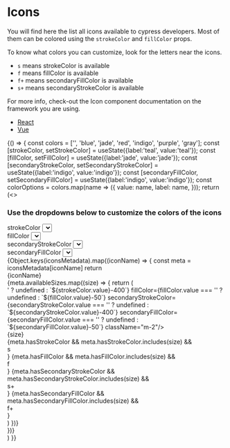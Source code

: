 

# Icons

<Meta
  title="Icons"
/>

You will find here the list all icons available to cypress developers.
Most of them can be colored using the `strokeColor` and `fillColor` props.

To know what colors you can customize, look for the letters near the icons.

- `s` means strokeColor is available
- `f` means fillColor is available
- `f+` means secondaryFillColor is available
- `s+` means secondaryStrokeColor is available

For more info, check-out the Icon component documentation on the framework you are using.
<ul>
  <li><a href="/docs/react_icon--icon">React</a></li>
  <li><a href="/docs/vue_icon--sample">Vue</a></li>
</ul>

<Canvas>
  <Story name="Icons">
    {() => {
        const colors = ['<default>', 'blue', 'jade', 'red', 'indigo', 'purple', 'gray'];
        const [strokeColor, setStrokeColor] = useState({label:'teal', value:'teal'});
        const [fillColor, setFillColor] = useState({label:'jade', value:'jade'});
        const [secondaryStrokeColor, setSecondaryStrokeColor] = useState({label:'indigo', value:'indigo'});
        const [secondaryFillColor, setSecondaryFillColor] = useState({label:'indigo', value:'indigo'});
        const colorOptions = colors.map(name => ({
                value: name,
                label: name,
              }));
        return (<>
          <h3 className="text-lg border-b-1 border-gray-300 pb-1">Use the dropdowns below to customize the colors of the icons</h3>
          <div className="flex border-b-1 border-gray-300">
            <div className={`p-3 w-1/2 flex items-center justify-evenly text-${strokeColor.value}-600 bg-${fillColor.value}-50`}>
              <div className="w-1/2">
              strokeColor
              <Select 
                defaultValue={strokeColor} 
                className="ml-2 mr-4" 
                onChange={setStrokeColor} 
                options={colorOptions} 
              />
              </div><div className="w-1/2">
                fillColor
                <Select
                  defaultValue={fillColor} 
                  className="mx-2 mr-4" 
                  onChange={setFillColor} 
                  options={colorOptions} />
              </div>
            </div><div className={`p-3 w-1/2 flex items-center justify-evenly text-${secondaryStrokeColor.value}-600 bg-${secondaryFillColor.value}-50`}>
              <div className="w-1/2">
                secondaryStrokeColor
                <Select
                  defaultValue={secondaryStrokeColor} 
                  className="mx-2 mr-4" 
                  onChange={setSecondaryStrokeColor} 
                  options={colorOptions} />
              </div><div className="w-1/2">
                secondaryFillColor
                <Select
                  defaultValue={secondaryFillColor} 
                  className="mx-2" 
                  onChange={setSecondaryFillColor} 
                  options={colorOptions} />
              </div>
            </div>
          </div>
          <div>
            {Object.keys(iconsMetadata).map((iconName) => {
              const meta = iconsMetadata[iconName]
              return <div key={iconName} className="flex align-center items-end border-b border-gray-300 pb-2 pt-4">
                <div className="w-60 text-right mr-4">{iconName}</div>
                {meta.availableSizes.map((size) => {
                  return (<div key={`${iconName}_${size}`} className="mr-8 flex">
                    <div className="mr-2 text-center pb-1 align-bottom">
                      <Icon 
                        name={iconName} 
                        size={size} 
                        strokeColor={strokeColor.value === '<default>' ? undefined : `${strokeColor.value}-400`} 
                        fillColor={fillColor.value === '<default>' ? undefined : `${fillColor.value}-50`} 
                        secondaryStrokeColor={secondaryStrokeColor.value === '<default>' ? undefined : `${secondaryStrokeColor.value}-400`}
                        secondaryFillColor={secondaryFillColor.value === '<default>' ? undefined : `${secondaryFillColor.value}-50`}
                        className="m-2"/>
                      <div className="text-xs text-gray-600">{size}</div>
                    </div>
                    <div key={`${iconName}_${size}_colors`} className="text-center">
                      {meta.hasStrokeColor && meta.hasStrokeColor.includes(size) && <div className={`rounded px-1 my-1 text-xs text-${strokeColor.value}-500`}>s</div>}
                      {meta.hasFillColor && meta.hasFillColor.includes(size) && <div className={`rounded px-1 my-1 text-xs text-gray-800 bg-${fillColor.value}-50`}>f</div>}
                      {meta.hasSecondaryStrokeColor && meta.hasSecondaryStrokeColor.includes(size) && <div className={`rounded px-1 my-1 text-xs text-${secondaryStrokeColor.value}-500`}>s+</div>}
                      {meta.hasSecondaryFillColor && meta.hasSecondaryFillColor.includes(size) && <div className={`rounded px-1 my-1 text-xs text-gray-800 bg-${secondaryFillColor.value}-50`}>f+</div>}
                    </div>
                  </div>)
                })}
              </div>
            })}
          </div>
        </>)
    }}
  </Story>
</Canvas>
